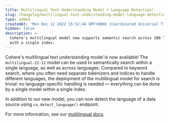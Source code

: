 ```yaml
---
title: Multilingual Text Understanding Model + Language Detection!
slug: changelog/multilingual-text-understanding-model-language-detection
type: added
createdAt: 'Mon Dec 12 2022 15:52:44 GMT+0000 (Coordinated Universal Time)'
hidden: false
description: >-
  Cohere's multilingual model now supports semantic search across 100 languages
  with a single index.
---
```

Cohere's multilingual text understanding model is now available! The `multilingual-22-12` model can be used to semantically search within a single language, as well as across languages. Compared to keyword search, where you often need separate tokenizers and indices to handle different languages, the deployment of the multilingual model for search is trivial: no language-specific handling is needed — everything can be done by a single model within a single index.



In addition to our new model, you can now detect the language of a data source using `co.detect_language()` endpoint.



For more information, see our [multilingual docs](/docs/multilingual-language-models).
